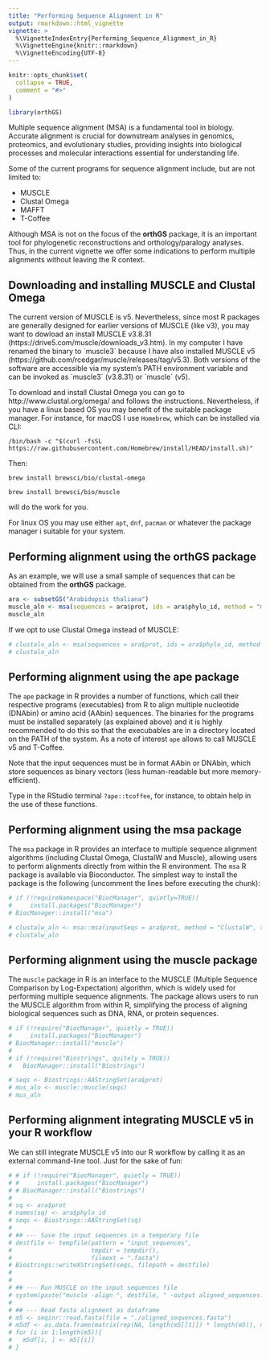 ```yaml
---
title: "Performing Sequence Alignment in R"
output: rmarkdown::html_vignette
vignette: >
  %\VignetteIndexEntry{Performing_Sequence_Alignment_in_R}
  %\VignetteEngine{knitr::rmarkdown}
  %\VignetteEncoding{UTF-8}
---
```


```r
knitr::opts_chunk$set(
  collapse = TRUE,
  comment = "#>"
)
```

```r
library(orthGS)
```

Multiple sequence alignment (MSA) is a fundamental tool in biology. Accurate alignment is crucial for downstream analyses in genomics, proteomics, and evolutionary studies, providing insights into biological processes and molecular interactions essential for understanding life.

Some of the current programs for sequence alignment include, but are not limited to:

* MUSCLE 
* Clustal Omega
* MAFFT 
* T-Coffee

Although MSA is not on the focus of the **orthGS** package, it is an important tool for phylogenetic reconstructions and orthology/paralogy analyses. Thus, in the current vignette we offer some indications to perform multiple alignments without leaving the R context.

## Downloading and installing MUSCLE and Clustal Omega

The current version of MUSCLE is v5. Nevertheless, since most R packages are generally designed for earlier versions of MUSCLE (like v3), you may want to dowload an install MUSCLE v3.8.31 (https://drive5.com/muscle/downloads_v3.htm). In my computer I have renamed the binary to ´muscle3´ because I have also installed MUSCLE v5 (https://github.com/rcedgar/muscle/releases/tag/v5.3). Both versions of the software are accessible via my system's PATH environment variable and can be invoked as ´muscle3´ (v3.8.31) or ´muscle´ (v5).

To download and install Clustal Omega you can go to http://www.clustal.org/omega/ and follows the instructions. Nevertheless, if you have a linux based OS you may benefit of the suitable package manager. For instance, for macOS I use `Homebrew`, which can be installed via CLI:

`/bin/bash -c "$(curl -fsSL https://raw.githubusercontent.com/Homebrew/install/HEAD/install.sh)"`

Then: 

`brew install brewsci/bio/clustal-omega`

`brew install brewsci/bio/muscle`

will do the work for you. 

For linux OS you may use either `apt`,  `dnf`, `pacman` or whatever the package manager i suitable for your system.


## Performing alignment using the orthGS package

As an example, we will use a small sample of sequences that can be obtained from the **orthGS** package.

```r
ara <- subsetGS("Arabidopsis thaliana")
muscle_aln <- msa(sequences = ara$prot, ids = ara$phylo_id, method = "muscle3")
muscle_aln
```

If we opt to use Clustal Omega instead of MUSCLE:

```r
# clustalo_aln <- msa(sequences = ara$prot, ids = ara$phylo_id, method = "clustalo")
# clustalo_aln
```

## Performing alignment using the ape package

The `ape` package in R provides a number of functions, which call their respective programs (executables) from R to align multiple nucleotide (DNAbin) or amino acid (AAbin) sequences. The binaries for the programs must be installed separately (as explained above) and it is highly recommended to do this so that the execubables are in a directory located on the PATH of the system. As a note of interest `ape` allows to call MUSCLE v5 and T-Coffee.

Note that the input sequences must be in format AAbin or DNAbin, which store sequences as binary vectors (less human-readable but more memory-efficient). 

Type in the RStudio terminal `?ape::tcoffee`, for instance, to obtain help in the use of these functions.


## Performing alignment using the msa package

The `msa` package in R provides an interface to multiple sequence alignment algorithms (including Clustal Omega, ClustalW and Muscle), allowing users to perform alignments directly from within the R environment.
The `msa` R package is available via Bioconductor. The simplest way to install the package is the following (uncomment the lines before executing the chunk):

```r
# if (!requireNamespace("BiocManager", quietly=TRUE))
#     install.packages("BiocManager")
# BiocManager::install("msa")

# clustalw_aln <- msa::msa(inputSeqs = ara$prot, method = "ClustalW", type = "protein")
# clustalw_aln
```

## Performing alignment using the muscle package

The `muscle` package in R is an interface to the MUSCLE (Multiple Sequence Comparison by Log-Expectation) algorithm, which is widely used for performing multiple sequence alignments. The package allows users to run the MUSCLE algorithm from within R, simplifying the process of aligning biological sequences such as DNA, RNA, or protein sequences.

```r
# if (!require("BiocManager", quietly = TRUE))
#     install.packages("BiocManager")
# BiocManager::install("muscle")
# 
# if (!require("Biostrings", quitely = TRUE))
#   BiocManager::install("Biostrings")

# seqs <- Biostrings::AAStringSet(ara$prot)
# mus_aln <- muscle::muscle(seqs)
# mus_aln
```


## Performing alignment integrating MUSCLE v5 in your R workflow

We can still integrate MUSCLE v5 into our R workflow by calling it as an external command-line tool. Just for the sake of fun:

```r
# # if (!require("BiocManager", quietly = TRUE))
# #     install.packages("BiocManager")
# # BiocManager::install("Biostrings")
# 
# sq <- ara$prot
# names(sq) <- ara$phylo_id
# seqs <- Biostrings::AAStringSet(sq)
# 
# ## --- Save the input sequences in a temporary file
# destfile <- tempfile(pattern = "input_sequences",
#                      tmpdir = tempdir(),
#                      fileext = ".fasta")
# Biostrings::writeXStringSet(seqs, filepath = destfile)
# 
# 
# ## --- Run MUSCLE on the input sequences file
# system(paste("muscle -align ", destfile, " -output aligned_sequences.fasta", sep = ""))
# 
# ## --- Read fasta alignment as dataframe
# m5 <- seqinr::read.fasta(file = "./aligned_sequences.fasta")
# m5df <- as.data.frame(matrix(rep(NA, length(m5[[1]]) * length(m5)), nrow = length(m5)) )
# for (i in 1:length(m5)){
#   m5df[i, ] <- m5[[i]]
# }
```
